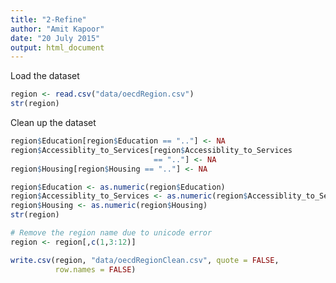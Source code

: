 ```yaml
---
title: "2-Refine"
author: "Amit Kapoor"
date: "20 July 2015"
output: html_document
---
```


Load the dataset
```r
region <- read.csv("data/oecdRegion.csv")
str(region)
```

Clean up the dataset 
```r
region$Education[region$Education == ".."] <- NA
region$Accessiblity_to_Services[region$Accessiblity_to_Services 
                                == ".."] <- NA
region$Housing[region$Housing == ".."] <- NA

region$Education <- as.numeric(region$Education)
region$Accessiblity_to_Services <- as.numeric(region$Accessiblity_to_Services)
region$Housing <- as.numeric(region$Housing)
str(region)

# Remove the region name due to unicode error
region <- region[,c(1,3:12)]

write.csv(region, "data/oecdRegionClean.csv", quote = FALSE,
          row.names = FALSE)

```